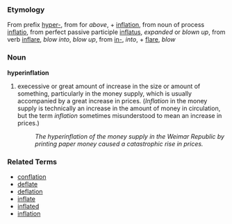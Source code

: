 ===Etymology===
From prefix [[hyper-]], from {{Gr.}} for ''above'', + [[inflation]], from {{L.}} noun of process [[inflatio]], from perfect passive participle [[inflatus]], ''expanded'' or ''blown up'', from verb [[inflare]], ''blow into'', ''blow up'', from [[in-]], ''into'', + [[flare]], ''blow''

===Noun===
'''hyperinflation'''

# execessive or great amount of increase in the size or amount of something, particularly in the money supply, which is usually accompanied by a great increase in prices. (''Inflation'' in the money supply is technically an increase in the amount of money in circulation, but the term ''inflation'' sometimes misunderstood to mean an increase in prices.)
#: ''The hyperinflation of the money supply in the Weimar Republic by printing paper money caused a catastrophic rise in prices.''


===Related Terms===
*[[conflation]]
*[[deflate]]
*[[deflation]]
*[[inflate]]
*[[inflated]]
*[[inflation]]